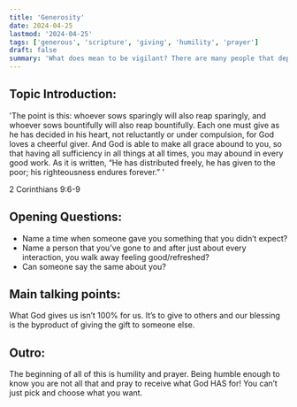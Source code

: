 ```yaml
---
title: 'Generosity'
date: 2024-04-25
lastmod: '2024-04-25'
tags: ['generous', 'scripture', 'giving', 'humility', 'prayer']
draft: false
summary: 'What does mean to be vigilant? There are many people that depend on us to keep them safe, not just physically but spiritually too.'
---
```


## Topic Introduction:

'The point is this: whoever sows sparingly will also reap sparingly, and whoever sows bountifully will also reap bountifully. Each one must give as he has decided in his heart, not reluctantly or under compulsion, for God loves a cheerful giver. And God is able to make all grace abound to you, so that having all sufficiency in all things at all times, you may abound in every good work. As it is written, “He has distributed freely, he has given to the poor; his righteousness endures forever.” '

2 Corinthians 9:6-9

## Opening Questions:

- Name a time when someone gave you something that you didn’t expect?
- Name a person that you’ve gone to and after just about every interaction, you walk away feeling good/refreshed?
- Can someone say the same about you?

## Main talking points:

What God gives us isn’t 100% for us. It’s to give to others and our blessing is the byproduct of giving the gift to someone else.

## Outro:

The beginning of all of this is humility and prayer. Being humble enough to know you are not all that and pray to receive what God HAS for! You can’t just pick and choose what you want.
